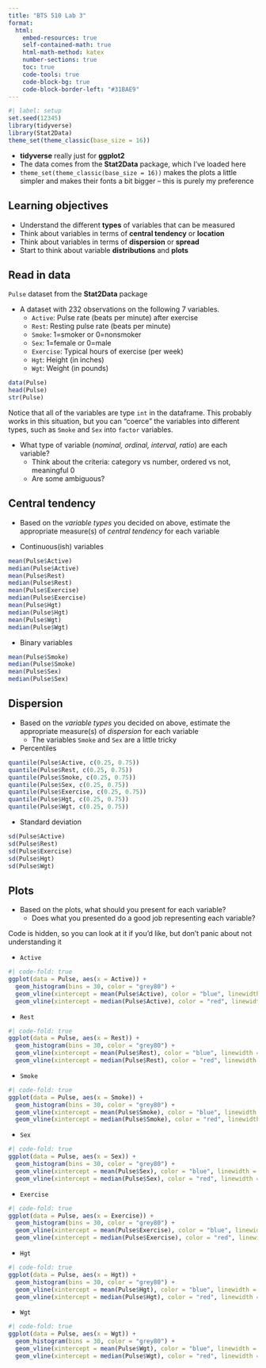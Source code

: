 ```yaml
---
title: "BTS 510 Lab 3"
format:
  html:
    embed-resources: true
    self-contained-math: true
    html-math-method: katex
    number-sections: true
    toc: true
    code-tools: true
    code-block-bg: true
    code-block-border-left: "#31BAE9"
---
```


```r
#| label: setup
set.seed(12345)
library(tidyverse)
library(Stat2Data)
theme_set(theme_classic(base_size = 16))
```

::: {.callout-note}
* **tidyverse** really just for **ggplot2**
* The data comes from the **Stat2Data** package, which I've loaded here
* `theme_set(theme_classic(base_size = 16))` makes the plots a little simpler and makes their fonts a bit bigger -- this is purely my preference
:::

## Learning objectives

* Understand the different **types** of variables that can be measured
* Think about variables in terms of **central tendency** or **location**
* Think about variables in terms of **dispersion** or **spread**
* Start to think about variable **distributions** and **plots**

## Read in data

`Pulse` dataset from the **Stat2Data** package
  
* A dataset with 232 observations on the following 7 variables.
  * `Active`: Pulse rate (beats per minute) after exercise
  * `Rest`: Resting pulse rate (beats per minute)
  * `Smoke`: 1=smoker or 0=nonsmoker
  * `Sex`: 1=female or 0=male
  * `Exercise`: Typical hours of exercise (per week)
  * `Hgt`: Height (in inches)
  * `Wgt`: Weight (in pounds)
  
```r
data(Pulse)
head(Pulse)
str(Pulse)
```

::: {.callout-note}
Notice that all of the variables are type `int` in the dataframe. This probably works in this situation, but you can "coerce" the variables into different types, such as `Smoke` and `Sex` into `factor` variables.
:::

* What type of variable (*nominal, ordinal, interval, ratio*) are each variable?
  * Think about the criteria: category vs number, ordered vs not, meaningful 0
  * Are some ambiguous?
  
## Central tendency

* Based on the *variable types* you decided on above, estimate the appropriate measure(s) of *central tendency* for each variable

* Continuous(ish) variables

```r
mean(Pulse$Active)
median(Pulse$Active)
mean(Pulse$Rest)
median(Pulse$Rest)
mean(Pulse$Exercise)
median(Pulse$Exercise)
mean(Pulse$Hgt)
median(Pulse$Hgt)
mean(Pulse$Wgt)
median(Pulse$Wgt)
```

* Binary variables

```r
mean(Pulse$Smoke)
median(Pulse$Smoke)
mean(Pulse$Sex)
median(Pulse$Sex)
```

## Dispersion

* Based on the *variable types* you decided on above, estimate the appropriate measure(s) of *dispersion* for each variable
  * The variables `Smoke` and `Sex` are a little tricky

* Percentiles

```r
quantile(Pulse$Active, c(0.25, 0.75))
quantile(Pulse$Rest, c(0.25, 0.75))
quantile(Pulse$Smoke, c(0.25, 0.75))
quantile(Pulse$Sex, c(0.25, 0.75))
quantile(Pulse$Exercise, c(0.25, 0.75))
quantile(Pulse$Hgt, c(0.25, 0.75))
quantile(Pulse$Wgt, c(0.25, 0.75))
```

* Standard deviation

```r
sd(Pulse$Active)
sd(Pulse$Rest)
sd(Pulse$Exercise)
sd(Pulse$Hgt)
sd(Pulse$Wgt)
```

## Plots

* Based on the plots, what should you present for each variable? 
  * Does what you presented do a good job representing each variable?

::: {.callout-note}
Code is hidden, so you can look at it if you'd like, but don't panic about not understanding it
:::

* `Active`

```r
#| code-fold: true
ggplot(data = Pulse, aes(x = Active)) + 
  geom_histogram(bins = 30, color = "grey80") +
  geom_vline(xintercept = mean(Pulse$Active), color = "blue", linewidth = 1.5) +
  geom_vline(xintercept = median(Pulse$Active), color = "red", linewidth = 1.5, linetype = "dashed")
```

* `Rest`

```r
#| code-fold: true
ggplot(data = Pulse, aes(x = Rest)) + 
  geom_histogram(bins = 30, color = "grey80") +
  geom_vline(xintercept = mean(Pulse$Rest), color = "blue", linewidth = 1.5) +
  geom_vline(xintercept = median(Pulse$Rest), color = "red", linewidth = 1.5, linetype = "dashed")
```

* `Smoke`

```r
#| code-fold: true
ggplot(data = Pulse, aes(x = Smoke)) + 
  geom_histogram(bins = 30, color = "grey80") +
  geom_vline(xintercept = mean(Pulse$Smoke), color = "blue", linewidth = 1.5) +
  geom_vline(xintercept = median(Pulse$Smoke), color = "red", linewidth = 1.5, linetype = "dashed")
```

* `Sex`

```r
#| code-fold: true
ggplot(data = Pulse, aes(x = Sex)) + 
  geom_histogram(bins = 30, color = "grey80") +
  geom_vline(xintercept = mean(Pulse$Sex), color = "blue", linewidth = 1.5) +
  geom_vline(xintercept = median(Pulse$Sex), color = "red", linewidth = 1.5, linetype = "dashed")
```

* `Exercise`

```r
#| code-fold: true
ggplot(data = Pulse, aes(x = Exercise)) + 
  geom_histogram(bins = 30, color = "grey80") +
  geom_vline(xintercept = mean(Pulse$Exercise), color = "blue", linewidth = 1.5) +
  geom_vline(xintercept = median(Pulse$Exercise), color = "red", linewidth = 1.5, linetype = "dashed")
```

* `Hgt`

```r
#| code-fold: true
ggplot(data = Pulse, aes(x = Hgt)) + 
  geom_histogram(bins = 30, color = "grey80") +
  geom_vline(xintercept = mean(Pulse$Hgt), color = "blue", linewidth = 1.5) +
  geom_vline(xintercept = median(Pulse$Hgt), color = "red", linewidth = 1.5, linetype = "dashed")
```

* `Wgt`

```r
#| code-fold: true
ggplot(data = Pulse, aes(x = Wgt)) + 
  geom_histogram(bins = 30, color = "grey80") +
  geom_vline(xintercept = mean(Pulse$Wgt), color = "blue", linewidth = 1.5) +
  geom_vline(xintercept = median(Pulse$Wgt), color = "red", linewidth = 1.5, linetype = "dashed")
```